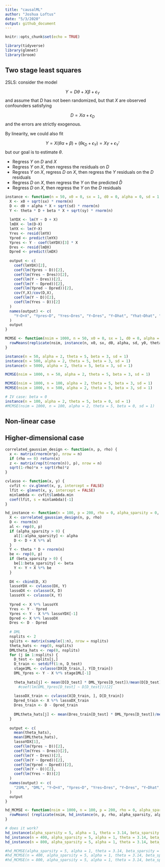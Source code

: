 ```yaml
---
title: "causalML"
author: "Joshua Loftus"
date: "5/3/2020"
output: github_document
---
```


```r
knitr::opts_chunk$set(echo = TRUE)
```

```r
library(tidyverse)
library(glmnet)
library(broom)
```

## Two stage least squares

2SLS: consider the model

$$
Y = D \theta + X \beta + \epsilon_Y
$$
and assume that $D$ has not been randomized, but that $X$ are observed confounders satisfying

$$
D = X \alpha + \epsilon_D
$$
and the errors are strictly exogenous.

By linearity, we could also fit

$$
Y = X (\theta \alpha + \beta) + (\theta \epsilon_D + \epsilon_Y) = X \gamma + \epsilon_Y'
$$
but our goal is to estimate $\theta$.

- Regress $Y$ on $D$ and $X$
- Regress $Y$ on $X$, then regress the residuals on $D$
- Regress $Y$ on $X$, regress $D$ on $X$, then regress the $Y$ residuals on the $D$ residuals
- Regress $D$ on $X$, then regress the $Y$ on the predicted $\hat D$
- Regress $D$ on $X$, then regress the $Y$ on the $D$ residuals

```r
instance <- function(n = 50, x0 = 0, sx = 1, d0 = 0, alpha = 0, sd = 1, y0 = 0, theta = 0, beta = 0, sy = 1) {
  X <- x0 + sqrt(sx) * rnorm(n)
  D <- d0 + alpha * X + sqrt(sd) * rnorm(n)
  Y <- theta * D + beta * X + sqrt(sy) * rnorm(n)  
  
  lmYDX <- lm(Y ~ D + X)
  lmDX <- lm(D~X)
  lmYX <- lm(Y~X)
  Yres <- resid(lmYX)
  Ypred <- predict(lmYX)
  Ypres <- Y - coef(lmYDX)[3] * X
  Dres <- resid(lmDX)
  Dpred <- predict(lmDX)
  
  output <- c(
    coef(lmYDX)[2],
    coef(lm(Ypres ~ D))[2],
    coef(lm(Yres ~ Dres))[2],
    coef(lm(Y ~ Dres))[2],
    coef(lm(Y ~ Dpred))[2], 
    coef(lm(Ypred ~ Dpred))[2],
    cov(Y,X)/cov(D,X),
    coef(lm(Y ~ D))[2],
    coef(lm(Yres ~ D))[2]
  )
  names(output) <- c(
    "Y~D+X", "Ypres~D", "Yres~Dres", "Y~Dres", "Y~Dhat", "Yhat~Dhat", "Wald", "Y~D(OVB)", "Yres(OVB)~D"
  )
  output
}

MCMSE <- function(nsim = 1000, n = 50, x0 = 0, sx = 1, d0 = 0, alpha = 0, sd = 1, y0 = 0, theta = 0, beta = 0, sy = 1) {
  rowMeans(replicate(nsim, instance(n, x0, sx, d0, alpha, sd, y0, theta, beta, sy))) - theta
}
```


```r
instance(n = 50, alpha = 2, theta = 5, beta = 3, sd = 1)
instance(n = 500, alpha = 2, theta = 5, beta = 3, sd = 1)
instance(n = 5000, alpha = 2, theta = 5, beta = 3, sd = 1)
```





```r
MCMSE(nsim = 1000, n = 50, alpha = 2, theta = 5, beta = 3, sd = 1)
```


```r
MCMSE(nsim = 1000, n = 100, alpha = 2, theta = 5, beta = 3, sd = 1)
MCMSE(nsim = 1000, n = 500, alpha = 2, theta = 5, beta = 3, sd = 1)
```

```r
# IV case: beta = 0
instance(n = 100, alpha = 2, theta = 5, beta = 0, sd = 1)
#MCMSE(nsim = 1000, n = 100, alpha = 2, theta = 5, beta = 0, sd = 1)
```


## Non-linear case



## Higher-dimensional case

```r
correlated_gaussian_design <- function(n, p, rho) {
  x <- matrix(rnorm(n*p), nrow = n)
  if (rho == 0) return(x)
  z <- matrix(rep(t(rnorm(n)), p), nrow = n)
  sqrt(1-rho)*x + sqrt(rho)*z
}

cvlasso <- function(x, y) {
  cvfit <- cv.glmnet(x, y, intercept = FALSE)
  lfit <- glmnet(x, y, intercept = FALSE)
  minlambda <- cvfit$lambda.min
  coef(lfit, s = minlambda)[-1]
}

hd_instance <- function(n = 100, p = 200, rho = 0, alpha_sparsity = 0, alpha = 0, theta = 0, beta_sparsity = 0, beta = 0) {
  X <- correlated_gaussian_design(n, p, rho)
  D <- rnorm(n)
  al <- rep(0, p)
  if (alpha_sparsity > 0) {
    al[1:alpha_sparsity] <- alpha
    D <- D + X %*% al
  }
  Y <- theta * D + rnorm(n)  
  be <- rep(0, p)
  if (beta_sparsity > 0) {
    be[1:beta_sparsity] <- beta
    Y <- Y + X %*% be
  }
  
  DX <- cbind(D, X)
  lassoYDX <- cvlasso(DX, Y)
  lassoDX <- cvlasso(X, D)
  lassoYX <- cvlasso(X, Y)
  
  Ypred <- X %*% lassoYX
  Yres <- Y - Ypred
  Ypres <- Y - X %*% lassoYDX[-1]
  Dpred <- X %*% lassoDX
  Dres <- D - Dpred
  
  # DML
  nsplits <- 2
  splits <- matrix(sample(1:n), nrow = nsplits)
  theta_hats <- rep(0, nsplits)
  DMLtheta_hats <- rep(0, nsplits)
  for (j in 1:nsplits) {
    D_test <- splits[j,]
    D_train <- setdiff(1:n, D_test)
    stage1ML <- cvlasso(DX[D_train,], Y[D_train])
    DML_Ypres <- Y - X %*% stage1ML[-1]
    
    theta_hats[j] <- mean(D[D_test] * DML_Ypres[D_test])/mean(D[D_test]^2)
      #coef(lm(DML_Ypres[D_test] ~ D[D_test]))[2]
    
    lassoDX_train <- cvlasso(X[D_train, ], D[D_train])
    Dpred_train <- X %*% lassoDX_train
    Dres_train <- D - Dpred_train
    
    DMLtheta_hats[j] <- mean(Dres_train[D_test] * DML_Ypres[D_test])/mean(Dres_train[D_test] * D[D_test])
  }
  
  output <- c(
    mean(theta_hats),
    mean(DMLtheta_hats),
    lassoYDX[1],
    coef(lm(Ypres ~ D))[2],
    coef(lm(Yres ~ Dres))[2],
    coef(lm(Y ~ Dres))[2],
    coef(lm(Y ~ Dpred))[2], 
    coef(lm(Ypred ~ Dpred))[2],
    coef(lm(Y ~ D))[2],
    coef(lm(Yres ~ D))[2]
  )
  names(output) <- c(
    "2SML", "DML", "Y~D+X", "Ypres~D", "Yres~Dres", "Y~Dres", "Y~Dhat", "Yhat~Dhat", "Y~D(OVB)", "Yres(OVB)~D"
  )
  output
}

hd_MCMSE <- function(nsim = 1000, n = 100, p = 200, rho = 0, alpha_sparsity = 0, alpha = 0, theta = 0, beta_sparsity = 0, beta = 0) {
  rowMeans( (replicate(nsim, hd_instance(n, p, rho, alpha_sparsity, alpha, theta, beta_sparsity, beta) - theta)^2 )) 
}
```


```r
# does it work?
hd_instance(alpha_sparsity = 5, alpha = 1, theta = 3.14, beta_sparsity = 10, beta = 1)
hd_instance(n = 400, alpha_sparsity = 5, alpha = 1, theta = 3.14, beta_sparsity = 10, beta = 1)
hd_instance(n = 800, alpha_sparsity = 5, alpha = 1, theta = 3.14, beta_sparsity = 10, beta = 1)
```


```r
#hd_MCMSE(alpha_sparsity = 5, alpha = 1, theta = 3.14, beta_sparsity = 10, beta = 1)
#hd_MCMSE(n = 400, alpha_sparsity = 5, alpha = 1, theta = 3.14, beta_sparsity = 10, beta = 1)
#hd_MCMSE(n = 800, alpha_sparsity = 5, alpha = 1, theta = 3.14, beta_sparsity = 10, beta = 1)
```